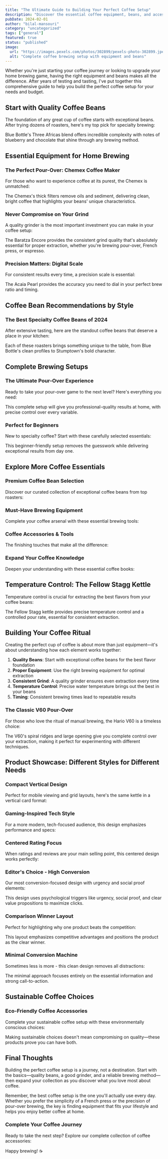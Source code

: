 ```yaml
---
title: "The Ultimate Guide to Building Your Perfect Coffee Setup"
description: "Discover the essential coffee equipment, beans, and accessories you need to brew exceptional coffee at home, from beginner-friendly setups to professional-grade gear."
pubDate: 2024-02-01
author: "bilal-mansouri"
category: "uncategorized"
tags: ["general"]
featured: true
status: "published"
image:
  url: "https://images.pexels.com/photos/302899/pexels-photo-302899.jpeg?auto=compress&cs=tinysrgb&w=800"
  alt: "Complete coffee brewing setup with equipment and beans"
---
```


Whether you're just starting your coffee journey or looking to upgrade your home brewing game, having the right equipment and beans makes all the difference. After years of testing and tasting, I've put together this comprehensive guide to help you build the perfect coffee setup for your needs and budget.

## Start with Quality Coffee Beans

The foundation of any great cup of coffee starts with exceptional beans. After trying dozens of roasters, here's my top pick for specialty brewing:

<ProductBlock id="blue-bottle-coffee-beans" />

Blue Bottle's Three Africas blend offers incredible complexity with notes of blueberry and chocolate that shine through any brewing method.

## Essential Equipment for Home Brewing

### The Perfect Pour-Over: Chemex Coffee Maker

For those who want to experience coffee at its purest, the Chemex is unmatched:

<ProductBlock id="chemex-coffee-maker" />

The Chemex's thick filters remove oils and sediment, delivering clean, bright coffee that highlights your beans' unique characteristics.

### Never Compromise on Your Grind

A quality grinder is the most important investment you can make in your coffee setup:

<ProductBlock id="baratza-encore-grinder" />

The Baratza Encore provides the consistent grind quality that's absolutely essential for proper extraction, whether you're brewing pour-over, French press, or espresso.

### Precision Matters: Digital Scale

For consistent results every time, a precision scale is essential:

<ProductBlock id="acaia-pearl-scale" />

The Acaia Pearl provides the accuracy you need to dial in your perfect brew ratio and timing.

## Coffee Bean Recommendations by Style

### The Best Specialty Coffee Beans of 2024

After extensive tasting, here are the standout coffee beans that deserve a place in your kitchen:

<ComparisonBlock id="best-coffee-beans-2024" />

Each of these roasters brings something unique to the table, from Blue Bottle's clean profiles to Stumptown's bold character.

## Complete Brewing Setups

### The Ultimate Pour-Over Experience

Ready to take your pour-over game to the next level? Here's everything you need:

<ComparisonBlock id="pour-over-brewing-setup" />

This complete setup will give you professional-quality results at home, with precise control over every variable.

### Perfect for Beginners

New to specialty coffee? Start with these carefully selected essentials:

<ComparisonBlock id="beginner-coffee-setup" />

This beginner-friendly setup removes the guesswork while delivering exceptional results from day one.

## Explore More Coffee Essentials

### Premium Coffee Bean Selection

Discover our curated collection of exceptional coffee beans from top roasters:

<CategoryBlock category="coffee-beans" limit={3} />

### Must-Have Brewing Equipment

Complete your coffee arsenal with these essential brewing tools:

<CategoryBlock category="brewing-equipment" title="Must-Have Brewing Equipment" />

### Coffee Accessories & Tools

The finishing touches that make all the difference:

<CategoryBlock category="accessories" limit={2} />

### Expand Your Coffee Knowledge

Deepen your understanding with these essential coffee books:

<CategoryBlock category="books" title="Essential Coffee Reading" />

## Temperature Control: The Fellow Stagg Kettle

Temperature control is crucial for extracting the best flavors from your coffee beans:

<ProductBlock id="fellow-stagg-kettle" />

The Fellow Stagg kettle provides precise temperature control and a controlled pour rate, essential for consistent extraction.

## Building Your Coffee Ritual

Creating the perfect cup of coffee is about more than just equipment—it's about understanding how each element works together:

1. **Quality Beans**: Start with exceptional coffee beans for the best flavor foundation
2. **Proper Equipment**: Use the right brewing equipment for optimal extraction
3. **Consistent Grind**: A quality grinder ensures even extraction every time
4. **Temperature Control**: Precise water temperature brings out the best in your beans
5. **Timing**: Consistent brewing times lead to repeatable results

### The Classic V60 Pour-Over

For those who love the ritual of manual brewing, the Hario V60 is a timeless choice:

<ProductBlock id="hario-v60-dripper" />

The V60's spiral ridges and large opening give you complete control over your extraction, making it perfect for experimenting with different techniques.

## Product Showcase: Different Styles for Different Needs

### Compact Vertical Design

Perfect for mobile viewing and grid layouts, here's the same kettle in a vertical card format:

<ProductBlock2 id="fellow-stagg-kettle" />

### Gaming-Inspired Tech Style

For a more modern, tech-focused audience, this design emphasizes performance and specs:

<ProductBlock3 id="fellow-stagg-kettle" />

### Centered Rating Focus

When ratings and reviews are your main selling point, this centered design works perfectly:

<ProductBlock4 id="acaia-pearl-scale" />

### Editor's Choice - High Conversion

Our most conversion-focused design with urgency and social proof elements:

<ProductBlock5 id="baratza-encore-grinder" />

This design uses psychological triggers like urgency, social proof, and clear value propositions to maximize clicks.

### Comparison Winner Layout

Perfect for highlighting why one product beats the competition:

<ProductBlock6 id="chemex-coffee-maker" />

This layout emphasizes competitive advantages and positions the product as the clear winner.

### Minimal Conversion Machine

Sometimes less is more - this clean design removes all distractions:

<ProductBlock7 id="blue-bottle-coffee-beans" />

The minimal approach focuses entirely on the essential information and strong call-to-action.

## Sustainable Coffee Choices

### Eco-Friendly Coffee Accessories

Complete your sustainable coffee setup with these environmentally conscious choices:

<ComparisonBlock id="sustainable-coffee-essentials" />

Making sustainable choices doesn't mean compromising on quality—these products prove you can have both.

## Final Thoughts

Building the perfect coffee setup is a journey, not a destination. Start with the basics—quality beans, a good grinder, and a reliable brewing method—then expand your collection as you discover what you love most about coffee.

Remember, the best coffee setup is the one you'll actually use every day. Whether you prefer the simplicity of a French press or the precision of pour-over brewing, the key is finding equipment that fits your lifestyle and helps you enjoy better coffee at home.

### Complete Your Coffee Journey

Ready to take the next step? Explore our complete collection of coffee accessories:

<CategoryBlock category="accessories" title="Complete Your Coffee Setup" limit={2} />

Happy brewing! ☕